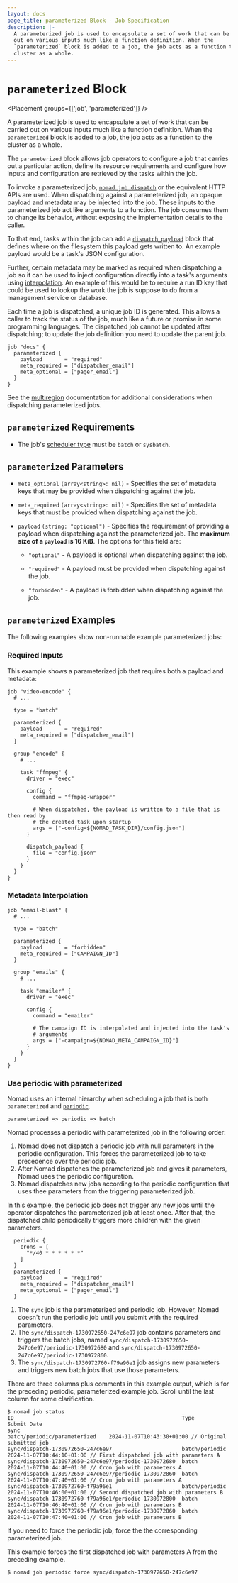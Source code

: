 ```yaml
---
layout: docs
page_title: parameterized Block - Job Specification
description: |-
  A parameterized job is used to encapsulate a set of work that can be carried
  out on various inputs much like a function definition. When the
  `parameterized` block is added to a job, the job acts as a function to the
  cluster as a whole.
---
```


# `parameterized` Block

<Placement groups={['job', 'parameterized']} />

A parameterized job is used to encapsulate a set of work that can be carried out
on various inputs much like a function definition. When the `parameterized`
block is added to a job, the job acts as a function to the cluster as a whole.

The `parameterized` block allows job operators to configure a job that carries
out a particular action, define its resource requirements and configure how
inputs and configuration are retrieved by the tasks within the job.

To invoke a parameterized job, [`nomad job dispatch`][dispatch command] or the equivalent HTTP APIs are
used. When dispatching against a parameterized job, an opaque payload and
metadata may be injected into the job. These inputs to the parameterized job act
like arguments to a function. The job consumes them to change its behavior,
without exposing the implementation details to the caller.

To that end, tasks within the job can add a
[`dispatch_payload`][dispatch_payload] block that
defines where on the filesystem this payload gets written to. An example payload
would be a task's JSON configuration.

Further, certain metadata may be marked as required when dispatching a job so it
can be used to inject configuration directly into a task's arguments using
[interpolation]. An example of this would be to require a run ID key that
could be used to lookup the work the job is suppose to do from a management
service or database.

Each time a job is dispatched, a unique job ID is generated. This
allows a caller to track the status of the job, much like a future or
promise in some programming languages. The dispatched job cannot be
updated after dispatching; to update the job definition you need to
update the parent job.

```hcl
job "docs" {
  parameterized {
    payload       = "required"
    meta_required = ["dispatcher_email"]
    meta_optional = ["pager_email"]
  }
}
```

See the [multiregion] documentation for additional considerations when
dispatching parameterized jobs.

## `parameterized` Requirements

- The job's [scheduler type][batch-type] must be `batch` or `sysbatch`.

## `parameterized` Parameters

- `meta_optional` `(array<string>: nil)` - Specifies the set of metadata keys that
  may be provided when dispatching against the job.

- `meta_required` `(array<string>: nil)` - Specifies the set of metadata keys that
  must be provided when dispatching against the job.

- `payload` `(string: "optional")` - Specifies the requirement of providing a
  payload when dispatching against the parameterized job. The **maximum size of a
  `payload` is 16 KiB**. The options for this
  field are:

  - `"optional"` - A payload is optional when dispatching against the job.

  - `"required"` - A payload must be provided when dispatching against the job.

  - `"forbidden"` - A payload is forbidden when dispatching against the job.

## `parameterized` Examples

The following examples show non-runnable example parameterized jobs:

### Required Inputs

This example shows a parameterized job that requires both a payload and
metadata:

```hcl
job "video-encode" {
  # ...

  type = "batch"

  parameterized {
    payload       = "required"
    meta_required = ["dispatcher_email"]
  }

  group "encode" {
    # ...

    task "ffmpeg" {
      driver = "exec"

      config {
        command = "ffmpeg-wrapper"

        # When dispatched, the payload is written to a file that is then read by
        # the created task upon startup
        args = ["-config=${NOMAD_TASK_DIR}/config.json"]
      }

      dispatch_payload {
        file = "config.json"
      }
    }
  }
}
```

### Metadata Interpolation

```hcl
job "email-blast" {
  # ...

  type = "batch"

  parameterized {
    payload       = "forbidden"
    meta_required = ["CAMPAIGN_ID"]
  }

  group "emails" {
    # ...

    task "emailer" {
      driver = "exec"

      config {
        command = "emailer"

        # The campaign ID is interpolated and injected into the task's
        # arguments
        args = ["-campaign=${NOMAD_META_CAMPAIGN_ID}"]
      }
    }
  }
}
```

### Use periodic with parameterized

Nomad uses an internal hierarchy when scheduling a job that is both `parameterized` and [`periodic`][periodic].

```plaintext
parameterized => periodic => batch
```

Nomad processes a periodic with parameterized job in the following order:

1. Nomad does not dispatch a periodic job with null parameters in the periodic configuration. This forces the parameterized job to take precedence over the periodic job.
2. After Nomad dispatches the parameterized job and gives it parameters, Nomad uses the periodic configuration.
3. Nomad dispatches new jobs according to the periodic configuration that uses thee parameters from the triggering parameterized job.

In this example, the periodic job does not trigger any new jobs 
until the operator dispatches the parameterized job at least once. After that, the 
dispatched child periodically triggers more children with the given parameters. 

```hcl
  periodic {
    crons = [
      "*/40 * * * * * *"
    ]
  }
  parameterized {
    payload       = "required"
    meta_required = ["dispatcher_email"]
    meta_optional = ["pager_email"]
  }
```


1. The `sync` job is the parameterized and periodic job. However, Nomad doesn't run the periodic job until you submit with the required parameters.
2. The `sync/dispatch-1730972650-247c6e97` job contains parameters and triggers the batch jobs, named `sync/dispatch-1730972650-247c6e97/periodic-1730972680` and `sync/dispatch-1730972650-247c6e97/periodic-1730972860`.
3. The `sync/dispatch-1730972760-f79a96e1` job assigns new parameters and triggers new batch jobs that use those parameters.

There are three columns plus comments in this example output, which is for the preceding periodic, parameterized example job. Scroll until the last column for some clarification.

```
$ nomad job status                                                      
ID                                                     Type                            Submit Date
sync                                                   batch/periodic/parameterized    2024-11-07T10:43:30+01:00 // Original submitted job
sync/dispatch-1730972650-247c6e97                      batch/periodic                  2024-11-07T10:44:10+01:00 // First dispatched job with parameters A
sync/dispatch-1730972650-247c6e97/periodic-1730972680  batch                           2024-11-07T10:44:40+01:00 // Cron job with parameters A
sync/dispatch-1730972650-247c6e97/periodic-1730972860  batch                           2024-11-07T10:47:40+01:00 // Cron job with parameters A
sync/dispatch-1730972760-f79a96e1                      batch/periodic                  2024-11-07T10:46:00+01:00 // Second dispatched job with parameters B
sync/dispatch-1730972760-f79a96e1/periodic-1730972800  batch                           2024-11-07T10:46:40+01:00 // Cron job with parameters B
sync/dispatch-1730972760-f79a96e1/periodic-1730972860  batch                           2024-11-07T10:47:40+01:00 // Cron job with parameters B
```
If you need to force the periodic job, force the the corresponding parameterized job.

This example forces the first dispatched job with parameters A from the preceding example.

```
$ nomad job periodic force sync/dispatch-1730972650-247c6e97 
```

[batch-type]: /nomad/docs/job-specification/job#type 'Batch scheduler type'
[dispatch command]: /nomad/docs/commands/job/dispatch 'Nomad Job Dispatch Command'
[resources]: /nomad/docs/job-specification/resources 'Nomad resources Job Specification'
[interpolation]: /nomad/docs/runtime/interpolation 'Nomad Runtime Interpolation'
[dispatch_payload]: /nomad/docs/job-specification/dispatch_payload 'Nomad dispatch_payload Job Specification'
[multiregion]: /nomad/docs/job-specification/multiregion#parameterized-dispatch
[periodic]: /nomad/docs/job-specification/periodic
